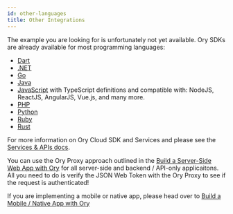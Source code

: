 ```yaml
---
id: other-languages
title: Other Integrations
---
```


The example you are looking for is unfortunately not yet available. Ory SDKs are
already available for most programming languages:

- [Dart](https://pub.dev/packages/ory_client)
- [.NET](https://www.nuget.org/packages/Ory.Client/)
- [Go](https://github.com/ory/client-go)
- [Java](https://search.maven.org/artifact/sh.ory/ory-client)
- [JavaScript](https://www.npmjs.com/package/@ory/client) with TypeScript
  definitions and compatible with: NodeJS, ReactJS, AngularJS, Vue.js, and many
  more.
- [PHP](https://packagist.org/packages/ory/client)
- [Python](https://pypi.org/project/ory-client/)
- [Ruby](https://rubygems.org/gems/ory-client)
- [Rust](https://crates.io/crates/ory-client)

For more information on Ory Cloud SDK and Services and please see the
[Services & APIs docs](../concepts/services-api.mdx).

You can use the Ory Proxy approach outlined in the
[Build a Server-Side Web App with Ory](../guides/protect-page-login/index.mdx)
for all server-side and backend / API-only applicaitons. All you need to do is
verify the JSON Web Token with the Ory Proxy to see if the request is
authenticated!

If you are implementing a mobile or native app, please head over to
[Build a Mobile / Native App with Ory](./native-mobile-app.mdx)
